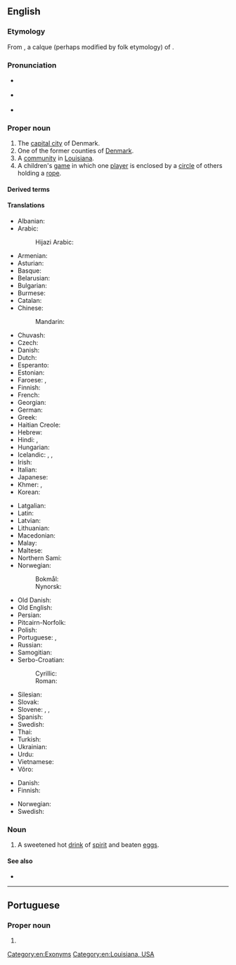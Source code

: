 ==English==
{{wikipedia}}
{{wikipedia|Copenhagen County}}
{{wikipedia|Copenhagen, Louisiana}}

===Etymology===
{{PIE root|en|keh₂p}}
From {{der|en|nds|Kopenhagen}}, a calque (perhaps modified by folk etymology) of {{der|en|da|København}}.

===Pronunciation===
* {{a|US}} {{IPA|en|/ˈkoʊpənˌheɪɡən/|/ˈkoʊpənˌhɑɡən/}}
* {{a|RP}} {{IPA|en|/ˌkəʊpənˈheɪɡən/|/ˌkəʊpənˈhɑːɡən/}}
* {{rhymes|en|eɪɡən}}

===Proper noun===
{{en-proper noun}}

# The [[capital city]] of Denmark.
# One of the former counties of [[Denmark]].
# A [[community]] in [[Louisiana]].
# A children's [[game]] in which one [[player]] is enclosed by a [[circle]] of others holding a [[rope]]. <!--W1913-->

====Derived terms====
{{der2|en
|Copenhagen blue
|Copenhagenist
|Copenhagener
|Copenhagenize
|Copenhagenization}}

====Translations====
{{trans-top|capital of Denmark}}
* Albanian: {{t|sq|Kopenhagen}}
* Arabic: {{t|ar|كُوبِنْهَاغِن|m}}
*: Hijazi Arabic: {{t|acw|كوبِنْهاقِن|f|tr=kōbinhāgin|sc=Arab}}
* Armenian: {{t+|hy|Կոպենհագեն}}
* Asturian: {{t|ast|Copenḥague|f}}
* Basque: {{t+|eu|Kopenhage}}
* Belarusian: {{t|be|Капэнга́ген|m}}
* Bulgarian: {{t|bg|Ко́пенхаген|m}}
* Burmese: {{t|my|[[ကိုပင်ဟေဂင်]][[မြို့]]|sc=Mymr}}
* Catalan: {{t|ca|Copenhaguen}}
* Chinese:
*: Mandarin: {{t+|cmn|哥本哈根|tr=Gēběnhāgēn|sc=Hani}}
* Chuvash: {{t|cv|Копенгаген}}
* Czech: {{t+|cs|Kodaň|f}}
* Danish: {{t+|da|København}}
* Dutch: {{t+|nl|Kopenhagen}}
* Esperanto: {{t+|eo|Kopenhago}}
* Estonian: {{t+|et|Kopenhaagen}}
* Faroese: {{t|fo|Keypmannahavn|f}}, {{t|fo|Kjøpinhavn|f}}
* Finnish: {{t+|fi|Kööpenhamina}}
* French: {{t+|fr|Copenhague|f}}
* Georgian: {{t|ka|კოპენჰაგენი}}
* German: {{t+|de|Kopenhagen|n}}
* Greek: {{t+|el|Κοπεγχάγη|f}}
* Haitian Creole: {{t|ht|Kopènag}}
* Hebrew: {{t|he|קופנהאגן}}
* Hindi: {{t|hi|कोपेनहेगन}}, {{t|hi|कोपनहेगन}}
* Hungarian: {{t+|hu|Koppenhága}}
* Icelandic: {{t|is|Kaupmannahöfn|f}}, {{t|is|Kaupinhafn}}, {{t|is|Köben|f}}
* Irish: {{t|ga|Cóbanhávan|m}}
* Italian: {{t+|it|Copenaghen|f}}
* Japanese: {{t|ja|コペンハーゲン|tr=Kopenhāgen|sc=Jpan}}
* Khmer: {{t|km|ខូរផេនហាហ្គេន|tr=kʰoopʰeenhaagein|sc=Khmr}}, {{t|km|កូប៉េនហាក|tr=koopeenhaak|sc=Khmr}}
* Korean: {{t|ko|^코펜하겐}}
{{trans-mid}}
* Latgalian: {{t|ltg|Kopenhaga|f}}
* Latin: {{t|la|Hafnia}}
* Latvian: {{t|lv|Kopenhāgena|f}}
* Lithuanian: {{t|lt|Kopenhaga|f}}
* Macedonian: {{t|mk|Копенха́ген|m}}
* Malay: {{t|ms|Kopenhagen}}
* Maltese: {{t|mt|Kopenħagen}}
* Northern Sami: {{t|se|Københápman}}
* Norwegian:
*: Bokmål: {{t+|nb|København}}
*: Nynorsk: {{t|nn|København}}
* Old Danish: {{t|gmq-oda|Køpmannæhafn}}
* Old English: {{t|ang|Ċēapmanna hæfen|f}}
* Persian: {{t|fa|کپنهاگ|tr=Kopenhâg|sc=fa-Arab}}
* Pitcairn-Norfolk: {{t|pih|Copenhagen}}
* Polish: {{t+|pl|Kopenhaga|f}}
* Portuguese: {{t+|pt|Copenhague}}, {{t+|pt|Copenhaga}}
* Russian: {{t+|ru|Копенга́ген|m}}
* Samogitian: {{t|sgs|Kuopenhaga|f}}
* Serbo-Croatian:
*: Cyrillic: {{t|sh|Копенхаген|m}}
*: Roman: {{t+|sh|Kopenhagen|m}}
* Silesian: {{t|szl|Kopynhaga|f}}
* Slovak: {{t|sk|Kodaň|f}}
* Slovene: {{t|sl|København|m}}, {{t|sl|Kobenhaven|m}}, {{t|sl|Kopenhagen|m}}
* Spanish: {{t+|es|Copenhague}}
* Swedish: {{t+|sv|Köpenhamn|n}}
* Thai: {{t|th|โคเปนเฮเกน|tr=koh-bpayn-hay-gayn}}
* Turkish: {{t+|tr|Kopenhag}}
* Ukrainian: {{t|uk|Копенга́ген|m}}
* Urdu: {{t|ur|کوپن ہیگن|tr=kopen hegan}}
* Vietnamese: {{t|vi|Copenhagen}}
* Võro: {{t|vro|Kopõnhaagõn}}
{{trans-bottom}}

{{trans-top|former county in Denmark}}
* Danish: {{t|da|Københavns Amt}}
* Finnish: {{t|fi|[[Kööpenhaminan]] [[lääni]]}}
{{trans-mid}}
* Norwegian: {{t|no|Københavns amt}}
* Swedish: {{t|sv|Köpenhamns amt}}
{{trans-bottom}}

===Noun===
{{en-noun}}

# A sweetened hot [[drink]] of [[spirit]] and beaten [[egg]]s.

====See also====
* {{l|en|København}}

[[Category:en:Exonyms]]
[[Category:en:Louisiana, USA]]
{{topics|en|Cities in Denmark|Capital cities}}

----

==Portuguese==

===Proper noun===
{{pt-proper noun|f}}

# {{alternative form of|pt|Copenhaga}}